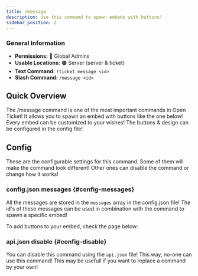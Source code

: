 ```yaml
---
title: /message
description: Use this command to spawn embeds with buttons!
sidebar_position: 2
---
```


### General Information
- **Permissions:** 🔴 Global Admins
- **Usable Locations:** 🟠 Server (server & ticket)
- **Text Command:** `!ticket message <id>`
- **Slash Command:** `/message <id>`

## Quick Overview
The /message command is one of the most important commands in Open Ticket!
It allows you to spawn an embed with buttons like the one below!
Every embed can be customized to your wishes!
The buttons & design can be configured in the <InlineLink url="docs/config/main" isdoc="true">config file</InlineLink>!

<GoodImage src="/img/docs-v3/commands/message.png" size="50%"></GoodImage>

## Config
These are the <InlineLink url="docs/config/main" isdoc="true">configurable settings</InlineLink> for this command.
Some of them will make the command look different!
Other ones can disable the command or change how it works!

### <InlineLink url="docs/config/main" isdoc="true"><LabelText color="blue">config.json</LabelText></InlineLink> messages \{#config-messages}
All the messages are stored in the `messages` array in the config.json file!
The id's of these messages can be used in combination with the command to spawn a specific embed!

To add buttons to your embed, check the page below:
<LinkBlock url="docs/get-started#configuration" isdoc="true" mode="emoji" emoji="⚙️" name="Getting Started (Configuration)" description="A full walktrough of the steps to add your first button to an embed!"></LinkBlock>

### <InlineLink url="docs/config/api" isdoc="true"><LabelText color="red">api.json</LabelText></InlineLink> disable \{#config-disable}
You can disable this command using the `api.json` file! This way, no-one can use this command!
This may be usefull if you want to replace a command by your own!